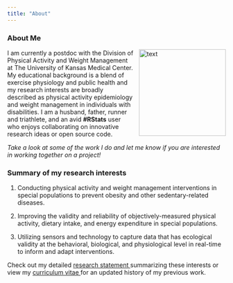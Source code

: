 ```yaml
---
title: "About"
---
```


### About Me

<img alt = 'text' align = 'right' width='200' src=/images/HelselBC.jpg style="padding-left: 10px;"/>

I am currently a postdoc with the Division of Physical Activity and Weight Management at The University of Kansas Medical Center. My educational background is a blend of exercise physiology and public health and my research interests are broadly described as physical activity epidemiology and weight management in individuals with disabilities. I am a husband, father, runner and triathlete, and an avid **#RStats** user who enjoys collaborating on innovative research ideas or open source code. 

*Take a look at some of the work I do and let me know if you are interested in working together on a project!*

### Summary of my research interests

1. Conducting physical activity and weight management interventions in special populations to prevent obesity and other sedentary-related diseases.

2. Improving the validity and reliability of objectively-measured physical activity, dietary intake, and energy expenditure in special populations.

3. Utilizing sensors and technology to capture data that has ecological validity at the behavioral, biological, and physiological level in real-time to inform and adapt interventions.
 

Check out my detailed <a href="https://app.box.com/s/nbiamgyt115ag2appbv5qyxtmmn49j0a"> research statement </a> summarizing these interests or view my <a href="https://app.box.com/s/jsia26lnuzspsy7h27jjncewzvs2y4er"> curriculum vitae </a> for an updated history of my previous work.






